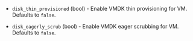<!-- Code generated from the comments of the DiskConfig struct in builder/vsphere/iso/step_create.go; DO NOT EDIT MANUALLY -->

-   `disk_thin_provisioned` (bool) - Enable VMDK thin provisioning for VM. Defaults to `false`.
    
-   `disk_eagerly_scrub` (bool) - Enable VMDK eager scrubbing for VM. Defaults to `false`.
    
